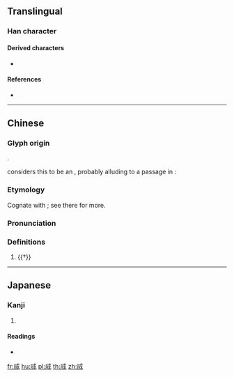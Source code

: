 {{character info/new}}
==Translingual==

===Han character===
{{Han char|rn=86|rad=火|as=06|sn=10|four=53200|canj=IHMF|ids=⿵戌火}}

====Derived characters====
* {{l|mul|滅}}

====References====
* {{Han ref|kx=0670.120|dkj=19007|dj=1079.070|hdz=21405.180|uh=70D5|ud=28885}}

----

==Chinese==
{{zh-forms}}

===Glyph origin===
{{Han etym}}
{{Han compound|戌|火|c1=p|c2=s|t2=fire|ls=psc}}.

''{{w|Shuowen}}'' considers this to be an {{Han compound|戌|火|t1=ninth month|t2=fire|ls=ic|nocap=y}}, probably alluding to a passage in ''{{w|Huainanzi}}'':
: {{zh-x|^火 生 於 寅，壯 於 午，死 於 戌|[The element] fire is born in the first month, is strong in the fifth month, and dies in the ninth month.|CL}}

===Etymology===
Cognate with {{och-l|滅}}; see there for more.

===Pronunciation===
{{zh-pron
|m=miè,xuè
|mc=y
|oc=y
|cat=v
}}

===Definitions===
{{zh-hanzi}}

# {{†}} {{zh-original|滅|to [[extinguish]]; to [[destroy]]}}
#: {{zh-x|赫赫 ^宗周，^褒 ^姒 烕 之。|But the majestic honoured capital of Zhou,<br>Is being '''destroy'''ed by {{w|Bao Si|Si of Bao}}.|ref=Shijing}}

----

==Japanese==

===Kanji===
{{ja-kanji|grade=|rs=火06}}

# {{defn|lang=ja|sort=火06}}

====Readings====
* {{ja-readings|on=[[けつ]] (ketsu), [[けち]] (kechi), [[べつ]] (betsu)|kun=[[ほろびる]] (horobiru), [[ほろぼす]] (horobosu)}}

[[fr:烕]]
[[hu:烕]]
[[pl:烕]]
[[th:烕]]
[[zh:烕]]